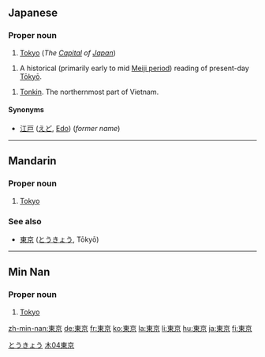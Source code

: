 ==Japanese==
{{ja-kanjitab|東|京}}

===Proper noun===
{{ja-pos|k|proper|hira=とうきょう|rom=Tōkyō}}

# [[Tokyo]] (''The [[Capital]] of [[Japan]]'')

{{ja-pos|k|proper|hira=とうけい|rom=Tōkei}}
# A historical (primarily early to mid [[w:Meiji period|Meiji period]]) reading of present-day [[Tōkyō]].

{{ja-pos|k|proper|kata=トンキン|rom=Tonkin|hidx=とんきん}}
# [[w:Tonkin|Tonkin]]. The northernmost part of Vietnam.

====Synonyms====
* [[江戸]] ([[えど]], [[Edo]]) (''former name'')

[[Category:ja:Capital cities|とうきょう]]

----

==Mandarin==
{{zh-forms|[[东京]]|[[東]][[京]]}}

===Proper noun===
{{cmn-proper|t|pin=Dōngjīng|pint=dong1jing1|tra=東京|sim=东京|rs=木04}}

# [[Tokyo]]

===See also===
*{{i-c|Japanese}} [[東京]] ([[とうきょう]], Tōkyō)

[[Category:zh-tw:Capital cities|木04東京]]

----

==Min Nan==
{{zh-forms|[[东京]]|[[東]][[京]]}}

===Proper noun===
{{nan-proper|t|poj=Tang-kiaⁿ|pojt=dong1jing1|tra=東京|sim=东京|rs=木04}}

# [[Tokyo]]

[[zh-min-nan:東京]]
[[de:東京]]
[[fr:東京]]
[[ko:東京]]
[[la:東京]]
[[li:東京]]
[[hu:東京]]
[[ja:東京]]
[[fi:東京]]